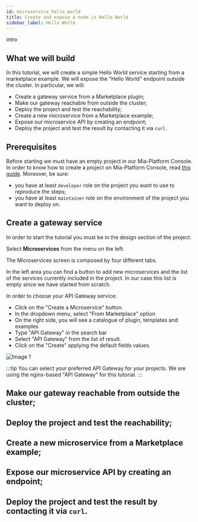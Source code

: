 ```yaml
---
id: microservice_hello_world
title: Create and expose a node.js Hello World
sidebar_label: Hello World
---
```



intro

## What we will build

In this tutorial, we will create a simple Hello World service starting from a marketplace example. We will expose the "Hello World" endpoint outside the cluster.
In particular, we will:

- Create a gateway service from a Marketplace plugin;
- Make our gateway reachable from outside the cluster;
- Deploy the project and test the reachability;
- Create a new microservice from a Marketplace example;
- Expose our microservice API by creating an endpoint;
- Deploy the project and test the result by contacting it via `curl`.

## Prerequisites

Before starting we must have an empty project in our Mia-Platform Console. In order to know how to create a project on Mia-Platform Console, read [this guide](/development_suite/set-up-infrastructure/create-project.mdx).
Moreover, be sure:

- you have at least `developer` role on the project you want to use to reproduce the steps;
- you have at least `maintainer` role on the environment of the project you want to deploy on.

## Create a gateway service

In order to start the tutorial you must be in the design section of the project.

Select **Microservices** from the menu on the left:

The Microservices screen is composed by four different tabs.

In the left area you can find a button to add new microservices and the list of the services currently included in the project. In our case this list is empty since we have started from scratch.

In order to choose your API Gateway service:

- Click on the "Create a Microservice" button.
- In the dropdown menu, select "From Marketplace" option
- On the right side, you will see a catalogue of plugin, templates and examples
- Type "API Gateway" in the search bar
- Select "API Gateway" from the list of result.
- Click on the "Create" applying the default fields values.

![Image 1](img/1.png)

<!-- TODO add a short description of the nginx api gateway and the link to its full documentation -->

:::tip
You can select your preferred API Gateway for your projects. We are using the nginx-based "API Gateway" for this tutorial.
:::

## Make our gateway reachable from outside the cluster;

## Deploy the project and test the reachability;

## Create a new microservice from a Marketplace example;

## Expose our microservice API by creating an endpoint;

## Deploy the project and test the result by contacting it via `curl`.
